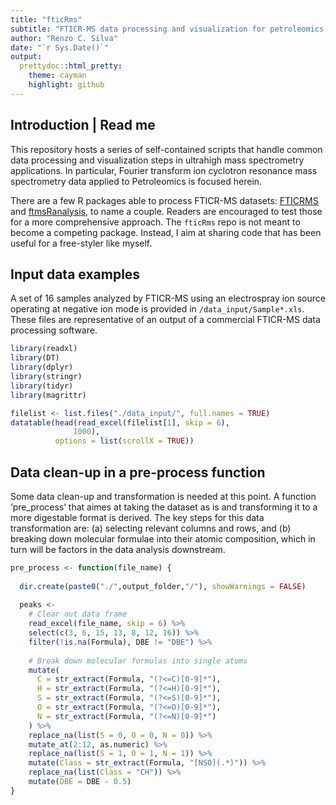 ```yaml
---
title: "fticRms"
subtitle: "FTICR-MS data processing and visualization for petroleomics applications"
author: "Renzo C. Silva"
date: "`r Sys.Date()`"
output:
  prettydoc::html_pretty:
    theme: cayman
    highlight: github
---
```


## Introduction | Read me

This repository hosts a series of self-contained scripts that handle common data processing and visualization steps in ultrahigh mass spectrometry applications. In particular, Fourier transform ion cyclotron resonance mass spectrometry data applied to Petroleomics is focused herein. 

There are a few R packages able to process FTICR-MS datasets: [FTICRMS](https://cran.r-project.org/web/packages/FTICRMS/index.html) and [ftmsRanalysis](https://github.com/EMSL-Computing/ftmsRanalysis), to name a couple. Readers are encouraged to test those for a more comprehensive approach. The `fticRms` repo is not meant to become a competing package. Instead, I aim at sharing code that has been useful for a free-styler like myself.

## Input data examples

A set of 16 samples analyzed by FTICR-MS using an electrospray ion source operating at negative ion mode is provided in `/data_input/Sample*.xls`. These files are representative of an output of a commercial FTICR-MS data processing software. 

```r
library(readxl)
library(DT)
library(dplyr)
library(stringr)
library(tidyr)
library(magrittr)

filelist <- list.files("./data_input/", full.names = TRUE)
datatable(head(read_excel(filelist[1], skip = 6),
              1000),
          options = list(scrollX = TRUE))
```

## Data clean-up in a pre-process function

Some data clean-up and transformation is needed at this point. A function 'pre_process' that aimes at taking the dataset as is and transforming it to a more digestable format is derived. The key steps for this data transformation are: (a) selecting relevant columns and rows, and (b) breaking down molecular formulae into their atomic composition, which in turn will be factors in the data analysis downstream. 

```r

pre_process <- function(file_name) {
  
  dir.create(paste0("./",output_folder,"/"), showWarnings = FALSE)
  
  peaks <-
    # Clear out data frame
    read_excel(file_name, skip = 6) %>%
    select(c(3, 6, 15, 13, 8, 12, 16)) %>%
    filter(!is.na(Formula), DBE != "DBE") %>%
    
    # Break down molecular formulas into single atoms
    mutate(
      C = str_extract(Formula, "(?<=C)[0-9]*"),
      H = str_extract(Formula, "(?<=H)[0-9]*"),
      S = str_extract(Formula, "(?<=S)[0-9]*"),
      O = str_extract(Formula, "(?<=O)[0-9]*"),
      N = str_extract(Formula, "(?<=N)[0-9]*")
    ) %>%
    replace_na(list(S = 0, O = 0, N = 0)) %>%
    mutate_at(2:12, as.numeric) %>%
    replace_na(list(S = 1, O = 1, N = 1)) %>%
    mutate(Class = str_extract(Formula, "[NSO](.*)")) %>%
    replace_na(list(Class = "CH")) %>%
    mutate(DBE = DBE - 0.5)
}
```





